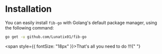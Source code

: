 # Installation

You can easily install `fib-go` with Golang's default package manager, using the following command:

```bash copy
go get -u github.com/Lunatix01/fib-go
```

<span style={{ fontSize: "18px" }}>That's all you need to do !!!</span>{" "}
